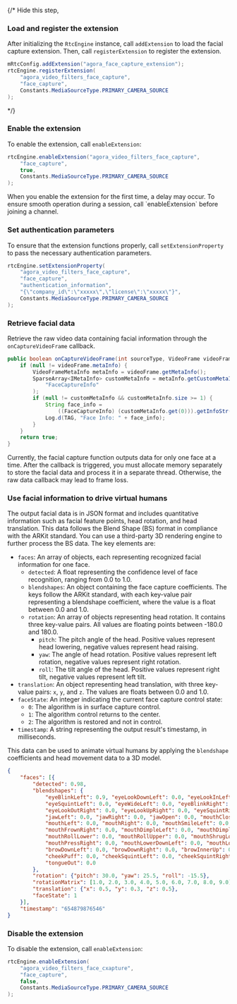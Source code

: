 <PlatformWrapper platform="android">

{/* Hide this step,
### Load and register the extension

After initializing the `RtcEngine` instance, call `addExtension` to load the facial capture extension. Then, call `registerExtension` to register the extension.

```java
mRtcConfig.addExtension("agora_face_capture_extension");
rtcEngine.registerExtension(
    "agora_video_filters_face_capture",
    "face_capture",
    Constants.MediaSourceType.PRIMARY_CAMERA_SOURCE
);
```
*/}

### Enable the extension

To enable the <Vg k="RTEE_FC"/> extension, call `enableExtension`:


```java
rtcEngine.enableExtension("agora_video_filters_face_capture",
    "face_capture", 
    true, 
    Constants.MediaSourceType.PRIMARY_CAMERA_SOURCE
);
```

<Admonition type="info" title="Info">
When you enable the <Vg k="RTEE_FC"/> extension for the first time, a delay may occur. To ensure smooth operation during a session, call `enableExtension` before joining a channel.
</Admonition>

### Set authentication parameters

To ensure that the extension functions properly, call `setExtensionProperty` to pass the necessary authentication parameters.

```java
rtcEngine.setExtensionProperty(
    "agora_video_filters_face_capture",
    "face_capture",
    "authentication_information", 
    "{\"company_id\":\"xxxxx\",\"license\":\"xxxxx\"}", 
    Constants.MediaSourceType.PRIMARY_CAMERA_SOURCE
);
```

### Retrieve facial data

Retrieve the raw video data containing facial information through the `onCaptureVideoFrame` callback.

```java
public boolean onCaptureVideoFrame(int sourceType, VideoFrame videoFrame) {
    if (null != videoFrame.metaInfo) {
        VideoFrameMetaInfo metaInfo = videoFrame.getMetaInfo();
        SparseArray<IMetaInfo> customMetaInfo = metaInfo.getCustomMetaInfo(
            "FaceCaptureInfo"
        );
        if (null != customMetaInfo && customMetaInfo.size >= 1) {
            String face_info =
                ((FaceCaptureInfo) (customMetaInfo.get(0))).getInfoStr();
            Log.d(TAG, "Face Info: " + face_info);
        }
    }
    return true;
}
```

<Admonition type="caution" title="Important"> 
Currently, the facial capture function outputs data for only one face at a time. After the callback is triggered, you must allocate memory separately to store the facial data and process it in a separate thread. Otherwise, the raw data callback may lead to frame loss.
</Admonition>

### Use facial information to drive virtual humans

The output facial data is in JSON format and includes quantitative information such as facial feature points, head rotation, and head translation. This data follows the Blend Shape (BS) format in compliance with the ARKit standard. You can use a third-party 3D rendering engine to further process the BS data. The key elements are:

- `faces`: An array of objects, each representing recognized facial information for one face.
    - `detected`: A float representing the confidence level of face recognition, ranging from 0.0 to 1.0.
    - `blendshapes`: An object containing the face capture coefficients. The keys follow the ARKit standard, with each key-value pair representing a blendshape coefficient, where the value is a float between 0.0 and 1.0.
    - `rotation`: An array of objects representing head rotation. It contains three key-value pairs. All values are floating points between -180.0 and 180.0.
        - `pitch`: The pitch angle of the head. Positive values represent head lowering, negative values represent head raising.
        - `yaw`: The angle of head rotation. Positive values represent left rotation, negative values represent right rotation.
        - `roll`: The tilt angle of the head. Positive values represent right tilt, negative values represent left tilt. 
- `translation`: An object representing head translation, with three key-value pairs: `x`, `y`, and `z`. The values are floats between 0.0 and 1.0.
- `faceState`: An integer indicating the current face capture control state:
    - `0`: The algorithm is in surface capture control.
    - `1`: The algorithm control returns to the center.
    - `2`: The algorithm is restored and not in control.
- `timestamp`: A string representing the output result's timestamp, in milliseconds.

This data can be used to animate virtual humans by applying the `blendshape` coefficients and head movement data to a 3D model.

```json
{
    "faces": [{
        "detected": 0.98,
        "blendshapes": {
            "eyeBlinkLeft": 0.9, "eyeLookDownLeft": 0.0, "eyeLookInLeft": 0.0, "eyeLookOutLeft": 0.0, "eyeLookUpLeft": 0.0,
            "eyeSquintLeft": 0.0, "eyeWideLeft": 0.0, "eyeBlinkRight": 0.0, "eyeLookDownRight": 0.0, "eyeLookInRight": 0.0,
            "eyeLookOutRight": 0.0, "eyeLookUpRight": 0.0, "eyeSquintRight": 0.0, "eyeWideRight": 0.0, "jawForward": 0.0,
            "jawLeft": 0.0, "jawRight": 0.0, "jawOpen": 0.0, "mouthClose": 0.0, "mouthFunnel": 0.0, "mouthPucker": 0.0,
            "mouthLeft": 0.0, "mouthRight": 0.0, "mouthSmileLeft": 0.0, "mouthSmileRight": 0.0, "mouthFrownLeft": 0.0,
            "mouthFrownRight": 0.0, "mouthDimpleLeft": 0.0, "mouthDimpleRight": 0.0, "mouthStretchLeft": 0.0, "mouthStretchRight": 0.0,
            "mouthRollLower": 0.0, "mouthRollUpper": 0.0, "mouthShrugLower": 0.0, "mouthShrugUpper": 0.0, "mouthPressLeft": 0.0,
            "mouthPressRight": 0.0, "mouthLowerDownLeft": 0.0, "mouthLowerDownRight": 0.0, "mouthUpperUpLeft": 0.0, "mouthUpperUpRight": 0.0,
            "browDownLeft": 0.0, "browDownRight": 0.0, "browInnerUp": 0.0, "browOuterUpLeft": 0.0, "browOuterUpRight": 0.0,
            "cheekPuff": 0.0, "cheekSquintLeft": 0.0, "cheekSquintRight": 0.0, "noseSneerLeft": 0.0, "noseSneerRight": 0.0,
            "tongueOut": 0.0
        },
        "rotation": {"pitch": 30.0, "yaw": 25.5, "roll": -15.5},
        "rotationMatrix": [1.0, 2.0, 3.0, 4.0, 5.0, 6.0, 7.0, 8.0, 9.0],
        "translation": {"x": 0.5, "y": 0.3, "z": 0.5},
        "faceState": 1
    }],
    "timestamp": "654879876546"
}
```

### Disable the extension

To disable the <Vg k="RTEE_FC"/> extension, call `enableExtension`:

```java
rtcEngine.enableExtension(
    "agora_video_filters_face_cxapture", 
    "face_capture", 
    false, 
    Constants.MediaSourceType.PRIMARY_CAMERA_SOURCE
);
```

</PlatformWrapper>
